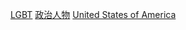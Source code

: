 {{commonscat|LGBT politicians from the United States}}
{{Portal|美國|LGBT}}

[[Category:美國政治人物|LGBT]]
[[Category:美國各職業LGBT人物|政治人物]]
[[Category:各國LGBT政治人物|United States of America]]